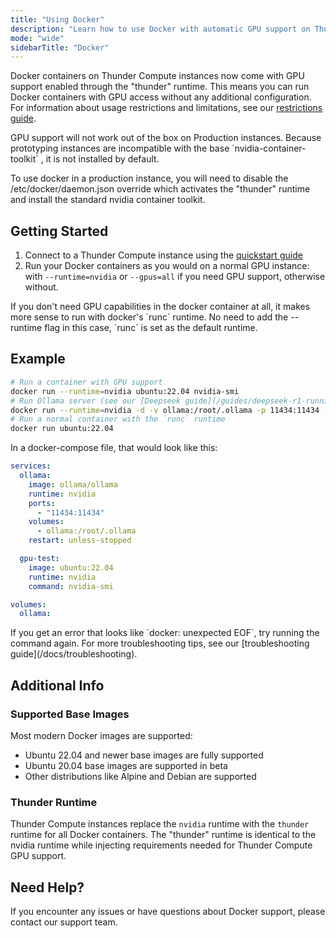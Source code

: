 ```yaml
---
title: "Using Docker"
description: "Learn how to use Docker with automatic GPU support on Thunder Compute instances. Run containers, manage images, and troubleshoot common Docker issues."
mode: "wide"
sidebarTitle: "Docker"
---
```


Docker containers on Thunder Compute instances now come with GPU support enabled through the "thunder" runtime. This means you can run Docker containers with GPU access without any additional configuration. For information about usage restrictions and limitations, see our [restrictions guide](/docs/restrictions).

<Warning>
  GPU support will not work out of the box on Production instances. Because prototyping instances are incompatible with the base `nvidia-container-toolkit` , it is not installed by default. 

  To use docker in a production instance, you will need to disable the /etc/docker/daemon.json override which activates the "thunder" runtime and install the standard nvidia container toolkit.
</Warning>

## Getting Started

1. Connect to a Thunder Compute instance using the [quickstart guide](/quickstart)
2. Run your Docker containers as you would on a normal GPU instance: with `--runtime=nvidia` or `--gpus=all` if you need GPU support, otherwise without.

<Info>
  If you don't need GPU capabilities in the docker container at all, it makes more sense to run with docker's `runc` runtime.
  No need to add the --runtime flag in this case, `runc` is set as the default runtime.
</Info>

## Example

```bash
# Run a container with GPU support
docker run --runtime=nvidia ubuntu:22.04 nvidia-smi
# Run Ollama server (see our [Deepseek guide](/guides/deepseek-r1-running-locally-on-thunder-compute) for an example use case)
docker run --runtime=nvidia -d -v ollama:/root/.ollama -p 11434:11434 --name ollama ollama/ollama
# Run a normal container with the `runc` runtime
docker run ubuntu:22.04
```

In a docker-compose file, that would look like this:

```yaml
services:
  ollama:
    image: ollama/ollama
    runtime: nvidia
    ports:
      - "11434:11434"
    volumes:
      - ollama:/root/.ollama
    restart: unless-stopped

  gpu-test:
    image: ubuntu:22.04
    runtime: nvidia
    command: nvidia-smi

volumes:
  ollama:
```

<Warning>
  If you get an error that looks like `docker: unexpected EOF`, try running the
  command again. For more troubleshooting tips, see our [troubleshooting
  guide](/docs/troubleshooting).
</Warning>

## Additional Info

### Supported Base Images

Most modern Docker images are supported:

- Ubuntu 22.04 and newer base images are fully supported
- Ubuntu 20.04 base images are supported in beta
- Other distributions like Alpine and Debian are supported

### Thunder Runtime

Thunder Compute instances replace the  `nvidia` runtime with the `thunder` runtime for all Docker containers.
The "thunder" runtime is identical to the nvidia runtime while injecting requirements needed for Thunder Compute GPU support.

## Need Help?

If you encounter any issues or have questions about Docker support, please contact our support team.